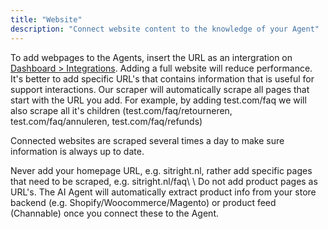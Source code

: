 ```yaml
---
title: "Website"
description: "Connect website content to the knowledge of your Agent"
---
```


To add webpages to the Agents, insert the URL as an intergration on [Dashboard \> Integrations](https://gominimal.ai/dashboard/integrations). Adding a full website will reduce performance. It's better to add specific URL's that contains information that is useful for support interactions. Our scraper will automatically scrape all pages that start with the URL you add. For example, by adding test.com/faq we will also scrape all it's children (test.com/faq/retourneren, test.com/faq/annuleren, test.com/faq/refunds)

Connected websites are scraped several times a day to make sure information is always up to date.

<Note>
  Never add your homepage URL, e.g. sitright.nl, rather add specific pages that need to be scraped, e.g. sitright.nl/faq\
  \
  Do not add product pages as URL's. The AI Agent will automatically extract product info from your store backend (e.g. Shopify/Woocommerce/Magento) or product feed (Channable) once you connect these to the Agent.
</Note>